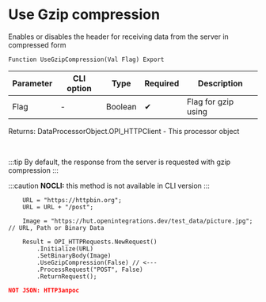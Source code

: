 ﻿---
sidebar_position: 2
description: Use Gzip compression  and other functions to work with HTTP-client in the Open Integration Package, a free open-source integration library for 1C:Enterprise 8, OneScript and CLI
keywords: [1C, 1С, 1С:Enterprise, 1С:Enterprise 8.3, API, Integration, Services, Exchange, OneScript, CLI, HTTP-client]
---


# Use Gzip compression 
 Enables or disables the header for receiving data from the server in compressed form



`Function UseGzipCompression(Val Flag) Export`

  | Parameter | CLI option | Type | Required | Description |
  |-|-|-|-|-|
  | Flag | - | Boolean | &#x2714; | Flag for gzip using |

  
  Returns:  DataProcessorObject.OPI_HTTPClient - This processor object

<br/>

:::tip
By default, the response from the server is requested with gzip compression
:::

:::caution
**NOCLI:** this method is not available in CLI version
:::
<br/>


```bsl title="1C:Enterprise/OneScript code example"
    URL = "https://httpbin.org";
    URL = URL + "/post";

    Image = "https://hut.openintegrations.dev/test_data/picture.jpg"; // URL, Path or Binary Data

    Result = OPI_HTTPRequests.NewRequest()
        .Initialize(URL)
        .SetBinaryBody(Image)
        .UseGzipCompression(False) // <---
        .ProcessRequest("POST", False)
        .ReturnRequest();
```
 



```json title="Result"
NOT JSON: HTTPЗапрос
```
